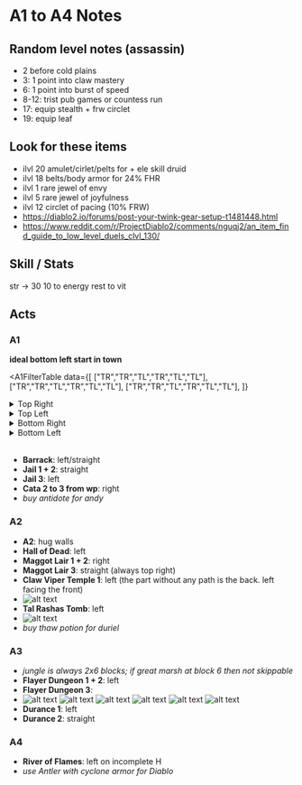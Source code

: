 
# A1 to A4 Notes

## Random level notes (assassin)

- 2 before cold plains
- 3: 1 point into claw mastery
- 6: 1 point into burst of speed
- 8-12: trist pub games or countess run
- 17: equip stealth + frw circlet
- 19: equip leaf


## Look for these items
- ilvl 20 amulet/cirlet/pelts for + ele skill druid
- ilvl 18 belts/body armor for 24% FHR
- ilvl 1 rare jewel of envy
- ilvl 5 rare jewel of joyfulness
- ilvl 12 circlet of pacing (10% FRW)
- https://diablo2.io/forums/post-your-twink-gear-setup-t1481448.html
- https://www.reddit.com/r/ProjectDiablo2/comments/nguqj2/an_item_find_guide_to_low_level_duels_clvl_130/


## Skill / Stats

str -> 30
10 to energy
rest to vit

## Acts

### A1

**ideal bottom left start in town**

<A1FilterTable
    data={[
        ["TR","TR","TL","TR","TL","TL"],
        ["TR","TR","TL","TR","TL","TL"],
        ["TR","TR","TL","TR","TL","TL"],
    ]}
></A1FilterTable>

<details>
<summary>Top Right</summary>

| RE->BM | BM->CP | CP->SF | DW->BM   | BM->TH | OC->B          |
|--------|--------|--------|----------|--------|----------------|
| **TR** | **TR** | **TL** | TR       | TL     | TL             |
| **TR** | **TL** | **TL** | TL       | TL     | TL             |
| **TR** | **TL** | **BL** | TL       | TL     | TR             |
| **TR** | **TL** | **TR** | TL       | TR     | TR \| BR \| TL |
| **TR** | **TR** | **TR** | TR       | TR     | TR \| BR \| TL |
</details>


<details>
<summary>Top Left</summary>

| RE->BM | BM->CP | CP->SF | DW->BM   | BM->TH | OC->B          |
|--------|--------|--------|----------|--------|----------------|
| **TL** | **TL** | **TL** | TL       | TL     | TL             |
| **TL** | **TL** | **BL** | TL       | TL     | TR             |
| **TL** | **BL** | **BL** | BL       | TL     | TR             |
| **TL** | **BL** | **BR** | TR       | BR     | TR             |
| **TL** | **TR** | **BR** | TR       | BR     | TR             |
| **TL** | **TR** | **TL** | TR       | TL     | TL             |
| **TL** | **TL** | **TR** | TL       | TR     | TR \| BR \| TL |
| **TL** | **TR** | **TR** | TR       | TR     | TR \| BR \| TL |
</details>

<details>
<summary>Bottom Right</summary>

| RE->BM | BM->CP | CP->SF | DW->BM   | BM->TH | OC->B          |
|--------|--------|--------|----------|--------|----------------|
| **BR** | **TR** | **BR** | TR       | BR     | TR             |
| **BR** | **TR** | **TL** | TR       | TL     | TL             |
| **BR** | **BL** | **BL** | BL       | TL     | TR             |
| **BR** | **BL** | **BR** | TR       | BR     | TR             |
| **BR** | **BL** | **TL** | BL       | TL     | TL             |
| **BR** | **BR** | **BR** | BR       | BR     | TR \| TL       |
| **BR** | **BR** | **BL** | TR \| BL | TL     | TR             |
| **BR** | **BR** | **TR** | BR       | TR     | TR \| BR \| TL |
| **BR** | **TR** | **TR** | TR       | TR     | TR \| BR \| TL |
</details>

<details>
<summary>Bottom Left</summary>

| RE->BM | BM->CP | CP->SF | DW->BM   | BM->TH | OC->B          |
|--------|--------|--------|----------|--------|----------------|
| **BL** | **BL** | **BL** | BL       | TL     | TR             |
| **BL** | **BL** | **BR** | TR       | BR     | TR             |
| **BL** | **BL** | **TL** | BL       | TL     | TL             |
| **BL** | **TL** | **TL** | TL       | TL     | TL             |
| **BL** | **TL** | **BL** | TL       | TL     | TR             |
| **BL** | **TL** | **TR** | TL       | TR     | TR \| BR \| TL |
</details>

<br />

- **Barrack**: left/straight
- **Jail 1 + 2**:           straight
- **Jail 3**:                left
- **Cata 2 to 3 from wp**:   right
- *buy antidote for andy*

### A2

- **A2**: hug walls                        
- **Hall of Dead**: left                             
- **Maggot Lair 1 + 2**: right                            
- **Maggot Lair 3**: straight (always top right)      
- **Claw Viper Temple 1**: left (the part without any path is the back. left facing the front)
- ![alt text]({92E4E06F-5C80-465A-A958-5FB32E2F2EEF}.png) 
- **Tal Rashas Tomb**: left 
- ![alt text](image.png)
- *buy thaw potion for duriel*

### A3

- *jungle is always 2x6 blocks; if great marsh at block 6 then not skippable*
- **Flayer Dungeon 1 + 2**: left
- **Flayer Dungeon 3**:
- ![alt text](image-1.png) ![alt text](image-2.png) ![alt text](image-3.png) ![alt text](image-4.png) ![alt text](image-5.png) ![alt text](image-6.png)
- **Durance 1**: left
- **Durance 2**: straight


### A4

- **River of Flames**: left on incomplete H
- *use Antler with cyclone armor for Diablo*